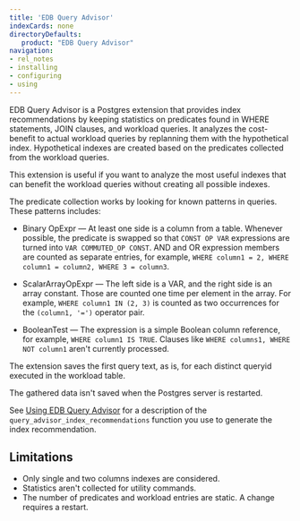 ```yaml
---
title: 'EDB Query Advisor'
indexCards: none
directoryDefaults:
   product: "EDB Query Advisor"
navigation:
- rel_notes
- installing
- configuring
- using
---
```


EDB Query Advisor is a Postgres extension that provides index recommendations by keeping statistics on predicates found in WHERE statements, JOIN clauses, and workload queries. It analyzes the cost-benefit to actual workload queries by replanning them with the hypothetical index. Hypothetical indexes are created based on the predicates collected from the workload queries.

This extension is useful if you want to analyze the most useful indexes that can benefit the workload queries without creating all possible indexes.

The predicate collection works by looking for known patterns in queries. These patterns includes:

- Binary OpExpr &mdash; At least one side is a column from a table. Whenever possible, the predicate is swapped so that `CONST OP VAR` expressions are turned into `VAR COMMUTED_OP CONST`. AND and OR expression members are counted as separate entries, for example, `WHERE column1 = 2, WHERE column1 = column2, WHERE 3 = column3`.

- ScalarArrayOpExpr &mdash; The left side is a VAR, and the right side is an array constant. Those are counted one time per element in the array. For example, `WHERE column1 IN (2, 3)` is counted as two occurrences for the `(column1, '=')` operator pair.

- BooleanTest &mdash;  The expression is a simple Boolean column reference, for example, `WHERE column1 IS TRUE`. Clauses like `WHERE columns1, WHERE NOT column1` aren't currently processed.

The extension saves the first query text, as is, for each distinct queryid executed in the workload table.

The gathered data isn't saved when the Postgres server is restarted.

See [Using EDB Query Advisor](./using) for a description of the `query_advisor_index_recommendations` function you use to generate the index recommendation.

## Limitations

- Only single and two columns indexes are considered.
- Statistics aren't collected for utility commands.
- The number of predicates and workload entries are static. A change requires a restart.